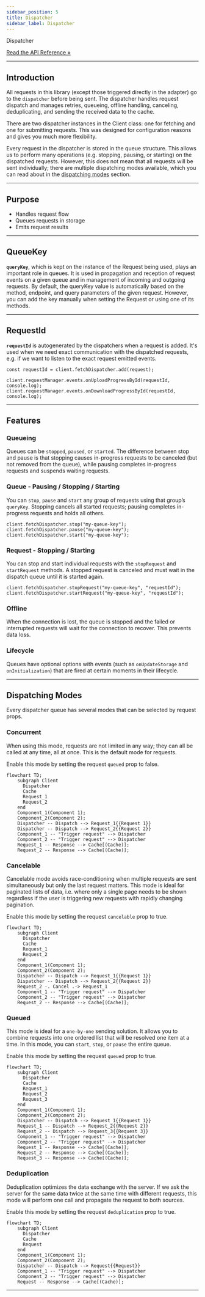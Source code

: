 ```yaml
---
sidebar_position: 5
title: Dispatcher
sidebar_label: Dispatcher
---
```


<div class="api-link">
  <div class="api-link-title">Dispatcher</div>
  <div class="api-link-sub-title">

[Read the API Reference »](/api/Hyper-Fetch/Class/Dispatcher.mdx)

  </div>
</div>

---

## Introduction

All requests in this library (except those triggered directly in the adapter) go to the `dispatcher` before being sent.
The dispatcher handles request dispatch and manages retries, queueing, offline handling, canceling, deduplicating, and
sending the received data to the cache.

There are two dispatcher instances in the Client class: one for fetching and one for submitting requests. This was
designed for configuration reasons and gives you much more flexibility.

Every request in the dispatcher is stored in the queue structure. This allows us to perform many operations (e.g.
stopping, pausing, or starting) on the dispatched requests. However, this does not mean that all requests will be sent
individually; there are multiple dispatching modes available, which you can read about in the
[dispatching modes](#dispatching-modes) section.

---

## Purpose

- Handles request flow
- Queues requests in storage
- Emits request results

---

## QueueKey

**`queryKey`**, which is kept on the instance of the Request being used, plays an important role in queues. It is used
in propagation and reception of request events on a given queue and in management of incoming and outgoing requests. By
default, the queryKey value is automatically based on the method, endpoint, and query parameters of the given request.
However, you can add the key manually when setting the Request or using one of its methods.

---

## RequestId

**`requestId`** is autogenerated by the dispatchers when a request is added. It's used when we need exact communication
with the dispatched requests, e.g. if we want to listen to the exact request emitted events.

```tsx
const requestId = client.fetchDispatcher.add(request);

client.requestManager.events.onUploadProgressById(requestId, console.log);
client.requestManager.events.onDownloadProgressById(requestId, console.log);
```

---

## Features

### Queueing

Queues can be `stopped`, `paused`, or `started`. The difference between stop and pause is that stopping causes
in-progress requests to be canceled (but not removed from the queue), while pausing completes in-progress requests and
suspends waiting requests.

### Queue - Pausing / Stopping / Starting

You can `stop`, `pause` and `start` any group of requests using that group’s `queryKey`. Stopping cancels all started
requests; pausing completes in-progress requests and holds all others.

```tsx
client.fetchDispatcher.stop("my-queue-key");
client.fetchDispatcher.pause("my-queue-key");
client.fetchDispatcher.start("my-queue-key");
```

### Request - Stopping / Starting

You can stop and start individual requests with the `stopRequest` and `startRequest` methods. A stopped request is
canceled and must wait in the dispatch queue until it is started again.

```tsx
client.fetchDispatcher.stopRequest("my-queue-key", "requestId");
client.fetchDispatcher.startRequest("my-queue-key", "requestId");
```

### Offline

When the connection is lost, the queue is stopped and the failed or interrupted requests will wait for the connection to
recover. This prevents data loss.

### Lifecycle

Queues have optional options with events (such as `onUpdateStorage` and `onInitialization`) that are fired at certain
moments in their lifecycle.

---

## Dispatching Modes

Every dispatcher queue has several modes that can be selected by request props.

### Concurrent

When using this mode, requests are not limited in any way; they can all be called at any time, all at once. This is the
default mode for requests.

Enable this mode by setting the request `queued` prop to false.

```mermaid
flowchart TD;
    subgraph Client
      Dispatcher
      Cache
      Request_1
      Request_2
    end
    Component_1(Component 1);
    Component_2(Component 2);
    Dispatcher -- Dispatch --> Request_1{{Request 1}}
    Dispatcher -- Dispatch --> Request_2{{Request 2}}
    Component_1 -- "Trigger request" --> Dispatcher
    Component_2 -- "Trigger request" --> Dispatcher
    Request_1 -- Response --> Cache[(Cache)];
    Request_2 -- Response --> Cache[(Cache)];
```

### Cancelable

Cancelable mode avoids race-conditioning when multiple requests are sent simultaneously but only the last request
matters. This mode is ideal for paginated lists of data, i.e. where only a single page needs to be shown regardless if
the user is triggering new requests with rapidly changing pagination.

Enable this mode by setting the request `cancelable` prop to true.

```mermaid
flowchart TD;
    subgraph Client
      Dispatcher
      Cache
      Request_1
      Request_2
    end
    Component_1(Component 1);
    Component_2(Component 2);
    Dispatcher -- Dispatch --> Request_1{{Request 1}}
    Dispatcher -- Dispatch --> Request_2{{Request 2}}
    Request_2 -. Cancel .-> Request_1
    Component_1 -- "Trigger request" --> Dispatcher
    Component_2 -- "Trigger request" --> Dispatcher
    Request_2 -- Response --> Cache[(Cache)];
```

### Queued

This mode is ideal for a `one-by-one` sending solution. It allows you to combine requests into one ordered list that
will be resolved one item at a time. In this mode, you can `start`, `stop`, or `pause` the entire queue.

Enable this mode by setting the request `queued` prop to true.

```mermaid
flowchart TD;
    subgraph Client
      Dispatcher
      Cache
      Request_1
      Request_2
      Request_3
    end
    Component_1(Component 1);
    Component_2(Component 2);
    Dispatcher -- Dispatch --> Request_1{{Request 1}}
    Request_1 -- Dispatch --> Request_2{{Request 2}}
    Request_2 -- Dispatch --> Request_3{{Request 3}}
    Component_1 -- "Trigger request" --> Dispatcher
    Component_2 -- "Trigger request" --> Dispatcher
    Request_1 -- Response --> Cache[(Cache)];
    Request_2 -- Response --> Cache[(Cache)];
    Request_3 -- Response --> Cache[(Cache)];
```

### Deduplication

Deduplication optimizes the data exchange with the server. If we ask the server for the same data twice at the same time
with different requests, this mode will perform one call and propagate the request to both sources.

Enable this mode by setting the request `deduplication` prop to true.

```mermaid
flowchart TD;
    subgraph Client
      Dispatcher
      Cache
      Request
    end
    Component_1(Component 1);
    Component_2(Component 2);
    Dispatcher -- Dispatch --> Request{{Request}}
    Component_1 -- "Trigger request" --> Dispatcher
    Component_2 -- "Trigger request" --> Dispatcher
    Request -- Response --> Cache[(Cache)];
```

---
